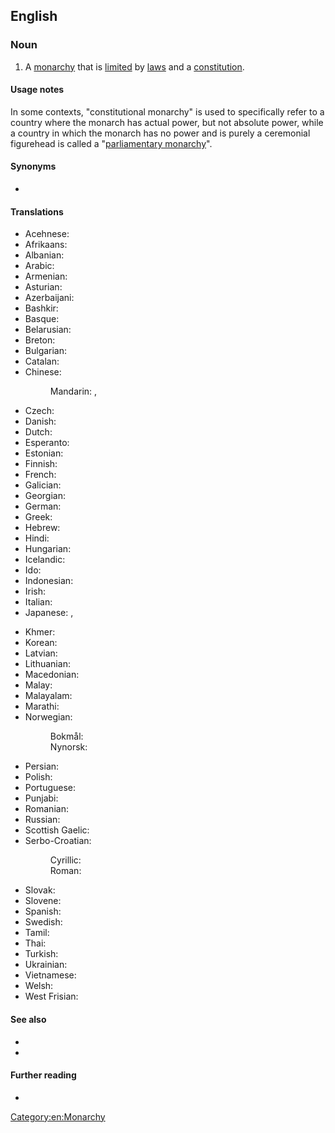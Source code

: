 ==English==

===Noun===
{{en-noun|~}}

# A [[monarchy]] that is [[limit]]ed by [[law]]s and a [[constitution]].

====Usage notes====
In some contexts, "constitutional monarchy" is used to specifically refer to a country where the monarch has actual power, but not absolute power, while a country in which the monarch has no power and is purely a ceremonial figurehead is called a "[[parliamentary monarchy]]".

====Synonyms====
* {{l|en|limited monarchy}}

====Translations====
{{trans-top|monarchy limited by laws and a constitution}}
* Acehnese: {{t|ace|monarki konstitusional}}
* Afrikaans: {{t|af|grondwetlike monargie}}
* Albanian: {{t|sq|monarkia kushtetuese}}
* Arabic: {{t|ar|مَلَكِيَّة دُسْتُورِيَّة|f|tr=malakiyya dustūriyya}}
* Armenian: {{t+|hy|սահմանադրական միապետություն}}
* Asturian: {{t|ast|monarquía constitucional|f}}
* Azerbaijani: {{t|az|konstitusiyalı monarxiya}}
* Bashkir: {{t|ba|конституцион монархия}}
* Basque: {{t|eu|monarkia konstituzional}}
* Belarusian: {{t|be|канстытуцыйная манархія|f}}
* Breton: {{t|br|monarkiezh vonreizhel|f}}
* Bulgarian: {{t|bg|конституционна монархия|f}}
* Catalan: {{t|ca|monarquia constitucional|f}}
* Chinese:
*: Mandarin: {{t+|cmn|君主立憲制|sc=Hani}}, {{t+|cmn|君主立宪制|tr=jūnzhǔ lìxiànzhì|sc=Hani}}
* Czech: {{t|cs|konstituční monarchie|f}}
* Danish: {{t|da|konstitutionelt monarki|n}}
* Dutch: {{t|nl|constitutionele monarchie|f}}
* Esperanto: {{t|eo|konstitucia monarkio}}
* Estonian: {{t|et|konstitutsiooniline monarhia}}
* Finnish: {{t|fi|[[perustuslaillinen]] [[monarkia]]}}
* French: {{t+|fr|monarchie constitutionnelle|f}}
* Galician: {{t|gl|monarquía constitucional|f}}
* Georgian: {{t|ka|კონსტიტუციური მონარქია|sc=Geor}}
* German: {{t+|de|konstitutionelle Monarchie|f}}
* Greek: {{t|el|συνταγματική μοναρχία|f}}
* Hebrew: {{t+|he|מונרכיה חוקתית|f|tr=monárhya khoqátit}}
* Hindi: {{t|hi|संवैधानिक राजशाही|m}}
* Hungarian: {{t+|hu|alkotmányos monarchia}}
* Icelandic: {{t|is|þingbundin konungsstjórn}}
* Ido: {{t|io|konstitucala monarkio}}
* Indonesian: {{t+|id|monarki konstitusional}}
* Irish: {{t|ga|monarcacht bhunreachtúil|f}}
* Italian: {{t|it|monarchia costituzionale|f}}
* Japanese: {{t+|ja|立憲君主制|tr=りっけんくんしゅせい, rikken kunshusei}}, {{t|ja|立憲君主政体|tr=りっけんくんしゅせいたい, rikken kunshuseitai}}
{{trans-mid}}
* Khmer: {{t|km|រាជាធិបតេយ្យអាស្រ័យរដ្ឋធម្មនុញ្ញ}}
* Korean: {{t+|ko|입헌 군주제(立憲君主制)}}
* Latvian: {{t|lv|konstitucionālā monarhija|f}}
* Lithuanian: {{t|lt|konstitucinė monarchija|f}}
* Macedonian: {{t|mk|уставна монархија|f}}
* Malay: {{t+|ms|raja berperlembagaan}}
* Malayalam: {{t|ml|ഭരണഘടനാപരമായ രാജവാഴ്ച}}
* Marathi: {{t|mr|संवैधानिक राजेशाही}}
* Norwegian:
*: Bokmål: {{t|nb|konstitusjonelt monarki|n}}
*: Nynorsk: {{t|nn|konstitusjonelt monarki|n}}
* Persian: {{t+|fa|پادشاهی مشروطه|tr=pâdešâhi-ye mašrute}}
* Polish: {{t|pl|monarchia konstytucyjna|f}}
* Portuguese: {{t|pt|monarquia constitucional|f}}
* Punjabi: {{t|pa|ਸੰਵਿਧਾਨਕ ਬਾਦਸ਼ਾਹੀ}}
* Romanian: {{t+|ro|monarhie constituțională|f}}
* Russian: {{t|ru|конституцио́нная мона́рхия|f}}
* Scottish Gaelic: {{t|gd|monarcachd bhun-reachdail|f}}
* Serbo-Croatian:
*: Cyrillic: {{t|sh|уставна монархија|f}}
*: Roman: {{t|sh|ustavna monarhija|f}}
* Slovak: {{t|sk|konštitučná monarchia|f}}
* Slovene: {{t|sl|ustavna monarhija|f}}
* Spanish: {{t|es|monarquía constitucional|f}}
* Swedish: {{t|sv|konstitutionell monarki|c}}
* Tamil: {{t|ta|அரசியல்சட்ட முடியாட்சி}}
* Thai: {{t|th|ราชาธิปไตยภายใต้รัฐธรรมนูญ}}
* Turkish: {{t|tr|meşrutî monarşi}}
* Ukrainian: {{t|uk|конституційна монархія|f}}
* Vietnamese: {{t|vi|quân chủ lập hiến}}
* Welsh: {{t|cy|brenhiniaeth gyfansoddiadol|f}}
* West Frisian: {{t|fy|konstitúsjonele monargy}}
{{trans-bottom}}

====See also====
* {{l|en|monarchy}}
* {{l|en|government}}

====Further reading====
* {{pedia}}

[[Category:en:Monarchy]]